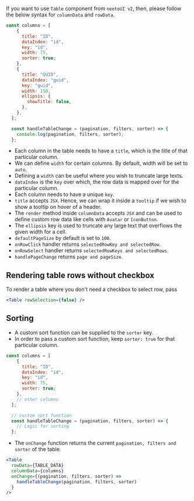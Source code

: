 If you want to use `Table` component from `neetoUI v2`, then, please follow the below syntax for `columnData` and `rowData`.

```js
const columns = [
    {
      title: "ID",
      dataIndex: "id",
      key: "id",
      width: 75,
      sorter: true;
    },
    {
      title: "GUID",
      dataIndex: "guid",
      key: "guid",
      width: 150,
      ellipsis: {
        showTitle: false,
      },
    },
  ];

  const handleTableChange = (pagination, filters, sorter) => {
    console.log(pagination, filters, sorter);
  };

```

- Each column in the table needs to have a `title`, which is the title of that particular column.
- We can define `width` for certain columns. By default, width will be set to `auto`.
- Defining a `width` can be useful where you wish to truncate large texts.
- `dataIndex` is the `key` over which, the row data is mapped over for the particular column.
- Each column needs to have a unique `key`.
- `title` accepts `JSX`. Hence, we can wrap it inside a `tooltip` if we wish to show a tooltip on hover of a header.
- The `render` method inside `columnData` accepts `JSX` and can be used to define custom row data like cells with `Avatar` or `IconButton`.
- The `ellipsis` key is used to truncate any large text that overflows the given width for a cell.
- `defaultPageSize` by default is set to `100`.
- `onRowClick` handler returns `selectedRowKey and selectedRow`.
- `onRowSelect` handler returns `selectedRowKeys and selectedRows`.
- `handlePageChange` returns `page and pageSize`.

## Rendering table rows without checkbox

To render a table where you don't need a checkbox to select row, pass

```jsx
<Table rowSelection={false} />
```

## Sorting

- A custom sort function can be supplied to the `sorter` key.
- In order to pass a custom sort function, keep `sorter: true` for that particular column.

```js
const columns = [
    {
      title: "ID",
      dataIndex: "id",
      key: "id",
      width: 75,
      sorter: true;
    },
    // other columns
  ];

  // custom sort function
  const handleTableChange = (pagination, filters, sorter) => {
    // Logic for sorting
  };

```

- The `onChange` function returns the current `pagination, filters and sorter` of the table.

```jsx
<Table
  rowData={TABLE_DATA}
  columnData={columns}
  onChange={(pagination, filters, sorter) =>
    handleTableChange(pagination, filters, sorter)
  }
/>
```
